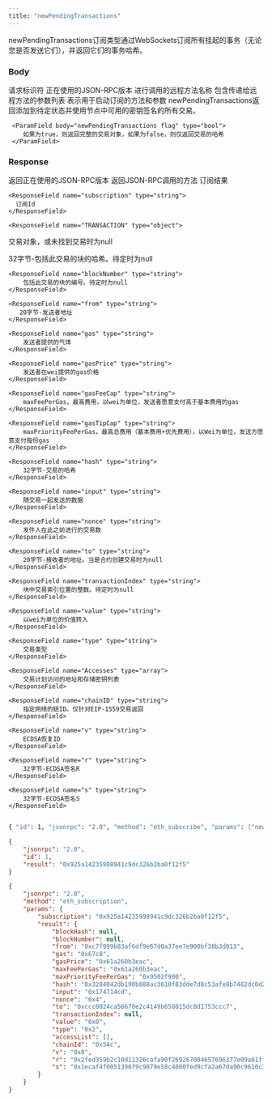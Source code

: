 ```yaml
---
title: "newPendingTransactions"
---
```


newPendingTransactions订阅类型通过WebSockets订阅所有挂起的事务（无论您是否发送它们），并返回它们的事务哈希。


### Body

<ParamField body="id" type="number" placeholder="1">
  请求标识符
</ParamField>

<ParamField body="jsonrpc" type="string" placeholder="2.0">
  正在使用的JSON-RPC版本
</ParamField>

<ParamField body="method" type="string" placeholder="eth_subscribe">
  进行调用的远程方法名称
</ParamField>

<ParamField body="params" type="array">
  包含传递给远程方法的参数列表

  <Expandable title="params">
     表示用于启动订阅的方法和参数
     <ParamField body="subscribe methods" type="string" placeholder="newPendingTransactions">
        newPendingTransactions返回添加到待定状态并使用节点中可用的密钥签名的所有交易。
     </ParamField>

     <ParamField body="newPendingTransactions flag" type="bool">
        如果为true，则返回完整的交易对象，如果为false，则仅返回交易的哈希
     </ParamField>
  </Expandable>
  
</ParamField>


### Response


<ResponseField name="jsonrpc" type="string">
  返回正在使用的JSON-RPC版本
</ResponseField>

<ResponseField name="method" type="string">
  返回JSON-RPC调用的方法
</ResponseField>

<ResponseField name="params" type="object">
  订阅结果

  <Expandable title="subscription result">

    <ResponseField name="subscription" type="string">
      订阅Id
    </ResponseField>

    <ResponseField name="TRANSACTION" type="object">
  交易对象，或未找到交易时为null
 
  <Expandable title="TRANSACTION object">
    <ResponseField name="blockHash" type="string">
        32字节-包括此交易的块的哈希。待定时为null
    </ResponseField>

    <ResponseField name="blockNumber" type="string">
        包括此交易的块的编号。待定时为null
    </ResponseField>

    <ResponseField name="from" type="string">
       20字节-发送者地址
    </ResponseField>

    <ResponseField name="gas" type="string">
        发送者提供的气体
    </ResponseField>

    <ResponseField name="gasPrice" type="string">
        发送者在wei提供的gas价格
    </ResponseField>

    <ResponseField name="gasFeeCap" type="string">
        maxFeePerGas，最高费用，以wei为单位，发送者愿意支付高于基本费用的gas
    </ResponseField>

    <ResponseField name="gasTipCap" type="string">
        maxPriorityFeePerGas，最高总费用（基本费用+优先费用），以Wei为单位，发送方愿意支付每份gas
    </ResponseField>

    <ResponseField name="hash" type="string">
        32字节-交易的哈希
    </ResponseField>

    <ResponseField name="input" type="string">
        随交易一起发送的数据
    </ResponseField>

    <ResponseField name="nonce" type="string">
        发件人在此之前进行的交易数
    </ResponseField>

    <ResponseField name="to" type="string">
        20字节-接收者的地址。当是合约创建交易时为null
    </ResponseField>

    <ResponseField name="transactionIndex" type="string">
        块中交易索引位置的整数。待定时为null
    </ResponseField>

    <ResponseField name="value" type="string">
        以wei为单位的价值转入
    </ResponseField>

    <ResponseField name="type" type="string">
        交易类型
    </ResponseField>

    <ResponseField name="Accesses" type="array">
        交易计划访问的地址和存储密钥列表
    </ResponseField>

    <ResponseField name="chainID" type="string">
        指定网络的链ID。仅针对EIP-1559交易返回
    </ResponseField>

    <ResponseField name="v" type="string">
        ECDSA恢复ID
    </ResponseField>

    <ResponseField name="r" type="string">
        32字节-ECDSA签名R
    </ResponseField>

    <ResponseField name="s" type="string">
        32字节-ECDSA签名S
    </ResponseField>


  </Expandable>

</ResponseField>




  </Expandable>

</ResponseField>



<RequestExample>

```bash Example Request

{ "id": 1, "jsonrpc": "2.0", "method": "eth_subscribe", "params": ["newPendingTransactions",true] }
```

</RequestExample>

<ResponseExample>

```json Response
{
    "jsonrpc": "2.0",
    "id": 1,
    "result": "0x925a14235998941c9dc326b2ba0f12f5"
}

{
    "jsonrpc": "2.0",
    "method": "eth_subscription",
    "params": {
        "subscription": "0x925a14235998941c9dc326b2ba0f12f5",
        "result": {
            "blockHash": null,
            "blockNumber": null,
            "from": "0xc7f999b83af6df9e67d0a37ee7e900bf38b3d013",
            "gas": "0x67c8",
            "gasPrice": "0x61a260b3eac",
            "maxFeePerGas": "0x61a260b3eac",
            "maxPriorityFeePerGas": "0x9502f900",
            "hash": "0x3284042db190b888ac3610f83dde7d8c53afe8b7482dc0d2ef5058bc72a82b83",
            "input": "0x174714cd",
            "nonce": "0x4",
            "to": "0xccc0024ca56670e2c4149b658015dc8d1753ccc7",
            "transactionIndex": null,
            "value": "0x0",
            "type": "0x2",
            "accessList": [],
            "chainId": "0x54c",
            "v": "0x0",
            "r": "0x2fed359b2c10d11326cafa90f269267004657696377e09a61ff74d40372b446a",
            "s": "0x1ecaf4f0051396f9c9879e58c4000fed9cfa2a67da90c9610c367d26b9be7f70"
        }
    }
}



```

</ResponseExample>